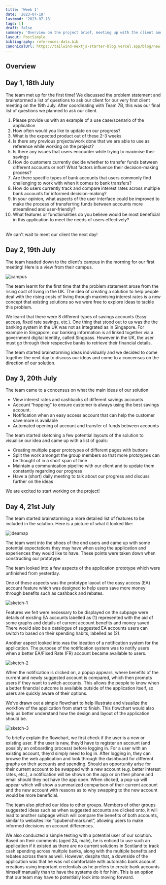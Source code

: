 ```yaml
---
title: 'Week 1'
date: '2023-07-18'
lastmod: '2023-07-18'
tags: []
draft: false
summary: 'Overview on the project brief, meeting up with the client and ideation'
layout: PostSimple
bibliography: references-data.bib
canonicalUrl: https://tailwind-nextjs-starter-blog.vercel.app/blog/new-features-in-v1/
---
```


## Overview

<TOCInline toc={props.toc} exclude="Overview" toHeading={2} />

## Day 1, 18th July

The team met up for the first time! We discussed the problem statement and brainstormed a list of questions to ask our client for our very first client meeting on the 19th July. After coordinating with Team 7B, this was our final list of questions we planned to ask our client.

1. Please provide us with an example of a use case/scenario of the application
2. How often would you like to update on our progress?
3. What is the expected product out of these 2-3 weeks
4. Is there any previous projects/work done that we are able to use as reference while working on the project?
5. Is there any issues that users encounter while trying to maximise their savings
6. How do customers currently decide whether to transfer funds between different accounts or not? What factors influence their decision-making process?
7. Are there specific types of bank accounts that users commonly find challenging to work with when it comes to bank transfers?
8. How do users currently track and compare interest rates across multiple bank accounts for informed decision-making?
9. In your opinion, what aspects of the user interface could be improved to make the process of transferring funds between accounts more streamlined and user-friendly?
10. What features or functionalities do you believe would be most beneficial in this application to meet the needs of users effectively?

\
We can't wait to meet our client the next day!

## Day 2, 19th July

The team headed down to the client's campus in the morning for our first meeting! Here is a view from their campus.

![campus](/static/images/week-1/campus.jpg)

The team learnt for the first time that the problem statement arose from the rising cost of living in the UK. The idea of creating a solution to help people deal with the rising costs of living through maximising interest rates is a new concept that existing solutions so we were free to explore ideas to tackle this problem.

We learnt that there were 8 different types of savings accounts (Easy access, fixed rate savings, etc.). One thing that stood out to us was the the banking system in the UK was not as integrated as in Singapore. For example in Singapore, our banking information is all linked together via a government digital identity, called Singpass. However in the UK, the user must go through their respective banks to retrieve their financial details.

The team started brainstorming ideas individually and we decided to come together the next day to discuss our ideas and come to a concensus on the direction of our solution.

## Day 3, 20th July

The team came to a concensus on what the main ideas of our solution

- View interest rates and cashbacks of different savings accounts
- Account “hopping” to ensure customer is always using the best savings account.
- Notification when an easy access account that can help the customer save more is available
- Automated opening of account and transfer of funds between accounts

The team started sketching a few potential layouts of the solution to visualise our idea and came up with a list of goals:

- Creating multiple paper prototypes of different pages with buttons
- Split the work amongst the group members so that more prototypes can be thought of in a short span of time
- Maintain a communication pipeline with our client and to update them constantly regarding our progress
- Have a (short) daily meeting to talk about our progress and discuss further on the ideas

We are excited to start working on the project!

## Day 4, 21st July

The team started brainstorming a more detailed list of features to be included in the solution. Here is a picture of what it looked like:

![ideamap](/static/images/week-1/ideamap.jpg)

The team went into the shoes of the end users and came up with some potential expectations they may have when using the application and experiences they would like to have. These points were taken down when constructing our prototype.

The team looked into a few aspects of the application prototype which were unfinished from yesterday.

One of these aspects was the prototype layout of the easy access (EA) account feature which was designed to help users save more money through benefits such as cashback and rebates.

![sketch-1](/static/images/week-1/sketch-1.jpg)

Features we felt were necessary to be displayed on the subpage were details of existing EA accounts labelled as (1) represented with the aid of some graphs and details of current account benefits and money saved. There would also be a catalogue of suggested EA accounts users can switch to based on their spending habits, labelled as (2).

Another aspect looked into was the ideation of a notification system for the application. The purpose of the notification system was to notify users when a better EA/Fixed Rate (FR) account became available to users.

![sketch-2](/static/images/week-1/sketch-2.jpg)

When the notification is clicked on, a popup appears, where benefits of the current and newly suggested account is compared, which then prompts users if they want to switch accounts. This allows the people to know when a better financial outcome is available outside of the application itself, so users are quickly aware of their options.

We’ve drawn out a simple flowchart to help illustrate and visualize the workflow of the application from start to finish. This flowchart would also help us better understand how the design and layout of the application should be.

![sketch-3](/static/images/week-1/sketch-3.jpg)

To briefly explain the flowchart, we first check if the user is a new or existing user. If the user is new, they’d have to register an account (and possibly an onboarding process) before logging in. For a user with an existing account, they’d simply need to log in. After logging in, they can browse the web application and look through the dashboard for different graphs on their accounts and spending.
Should an opportunity arise for their current account to be swapped with a new account (e.g. better interest rates, etc.), a notification will be shown on the app or on their phone and email should they not have the app open. When clicked, a pop-up will appear which will show a summarized comparison of their current account and the new account with reasons as to why swapping to the new account would be more beneficial.

The team also pitched our idea to other groups. Members of other groups suggested ideas such as when suggested accounts are clicked onto, it will lead to another subpage which will compare the benefits of both accounts, similar to websites like “cpubenchmark.net”, allowing users to make informed decisions on account differences.

We also conducted a simple testing with a potential user of our solution. Based on their comments (aged 24, male), he is enticed to use such an application if it existed as there are no current solutions in Scotland to track cash spending across multiple banks, along with the multiple benefits and rebates across them as well. However, despite that, a downside of the application was that he was not comfortable with automatic bank account creations using important credentials as he prefers to create bank accounts himself manually than to have the systems do it for him. This is an option that our team may have to potentially look into moving forward.
